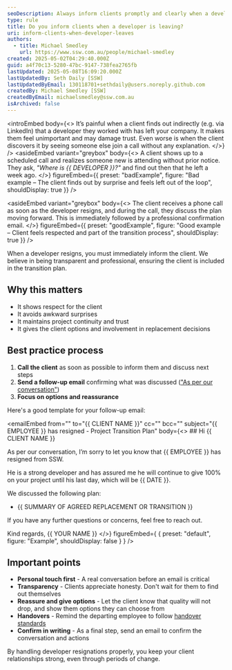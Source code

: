 ```yaml
---
seoDescription: Always inform clients promptly and clearly when a developer leaves, ensuring transparency and maintaining trust.
type: rule
title: Do you inform clients when a developer is leaving?
uri: inform-clients-when-developer-leaves
authors:
  - title: Michael Smedley
    url: https://www.ssw.com.au/people/michael-smedley
created: 2025-05-02T04:29:40.000Z
guid: a4f70c13-5280-47bc-9147-738fea2765fb
lastUpdated: 2025-05-08T16:09:20.000Z
lastUpdatedBy: Seth Daily [SSW]
lastUpdatedByEmail: 130118701+sethdaily@users.noreply.github.com
createdBy: Michael Smedley [SSW]
createdByEmail: michaelsmedley@ssw.com.au
isArchived: false
---
```


<introEmbed
  body={<>
It’s painful when a client finds out indirectly (e.g. via LinkedIn) that a developer they worked with has left your company. It makes them feel unimportant and may damage trust. Even worse is when the client discovers it by seeing someone else join a call without any explanation.
  </>}
/>
<asideEmbed
  variant="greybox"
  body={<>
    A client shows up to a scheduled call and realizes someone new is attending without prior notice. They ask, _"Where is &#123;&#123; DEVELOPER &#125;&#125;?"_ and find out then that he left a week ago.
  </>}
  figureEmbed={{
    preset: "badExample",
    figure: "Bad example – The client finds out by surprise and feels left out of the loop",
    shouldDisplay: true
  }}
/>

<asideEmbed
  variant="greybox"
  body={<>
    The client receives a phone call as soon as the developer resigns, and during the call, they discuss the plan moving forward. This is immediately followed by a professional confirmation email.
  </>}
  figureEmbed={{
    preset: "goodExample",
    figure: "Good example – Client feels respected and part of the transition process",
    shouldDisplay: true
  }}
/>

When a developer resigns, you must immediately inform the client. We believe in being transparent and professional, ensuring the client is included in the transition plan.

## Why this matters

* It shows respect for the client
* It avoids awkward surprises
* It maintains project continuity and trust
* It gives the client options and involvement in replacement decisions

## Best practice process

1. **Call the client** as soon as possible to inform them and discuss next steps
2. **Send a follow-up email** confirming what was discussed (["As per our conversation"](/as-per-our-conversation-emails))
3. **Focus on options and reassurance**

Here's a good template for your follow-up email:

<emailEmbed
  from=""
  to="&#123;&#123; CLIENT NAME &#125;&#125;"
  cc=""
  bcc=""
  subject="&#123;&#123; EMPLOYEE &#125;&#125; has resigned - Project Transition Plan"
  body={<>
    ## Hi &#123;&#123; CLIENT NAME &#125;&#125;

As per our conversation, I’m sorry to let you know that &#123;&#123; EMPLOYEE &#125;&#125; has resigned from SSW.

He is a strong developer and has assured me he will continue to give 100% on your project until his last day, which will be &#123;&#123; DATE &#125;&#125;.

We discussed the following plan:
* &#123;&#123; SUMMARY OF AGREED REPLACEMENT OR TRANSITION &#125;&#125;

If you have any further questions or concerns, feel free to reach out.

Kind regards,
&#123;&#123; YOUR NAME &#125;&#125;
  </>}
  figureEmbed={ {
    preset: "default",
    figure: "Example",
    shouldDisplay: false
  } }
/>

## Important points

* **Personal touch first** - A real conversation before an email is critical
* **Transparency** - Clients appreciate honesty. Don't wait for them to find out themselves
* **Reassure and give options** - Let the client know that quality will not drop, and show them options they can choose from
* **Handovers** - Remind the departing employee to follow [handover standards](/hand-over-projects)
* **Confirm in writing** - As a final step, send an email to confirm the conversation and actions

By handling developer resignations properly, you keep your client relationships strong, even through periods of change.
